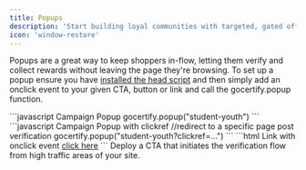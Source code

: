 ```yaml
---
title: Popups
description: 'Start building loyal communities with targeted, gated offers.'
icon: 'window-restore'
---
```


Popups are a great way to keep shoppers in-flow, letting them verify and collect rewards without leaving the page they're browsing.
To set up a popup ensure you have [installed the head script](/section/gettingStarted/integrateOnSite.mdx) and then simply add an onclick event to your given CTA, button or link and call the gocertify.popup function.


<CodeGroup>
```javascript Campaign Popup
gocertify.popup("student-youth")
```
```javascript Campaign Popup with clickref
//redirect to a specific page post verification
gocertify.popup("student-youth?clickref=...") 
```
```html Link with onclick event
<a href="#" onclick="gocertify.popup('campaign-name'); return false;">click here</a>
```
</CodeGroup>



<Card title="Popups" img="/images/OSM-popUp.png">
     Deploy a CTA that initiates the verification flow from high traffic areas of your site.
</Card>

